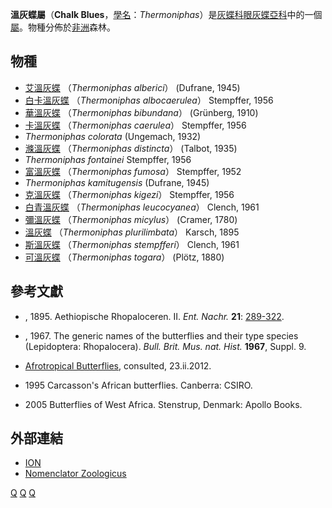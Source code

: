 {{NoteTA|G1=Butterfly}}
{{Automatic Taxobox
| taxon = Thermoniphas
| authority = Karsch, 1895
| image = Thermoniphas micylus1.JPG
| image_caption = 彌溫灰蝶
| type_species = [[溫灰蝶|溫灰蝶]]<br />''Thermoniphas plurilimbata''
| type_species_authority = Karsch, 1895
| subdivision_ranks = [[物種|物種]]
| subdivision = 有15種，詳見正文。
| synonyms =
}}

'''溫灰蝶屬'''（'''Chalk Blues'''，[[學名|學名]]：''Thermoniphas''）是[[灰蝶科|灰蝶科]][[眼灰蝶亞科|眼灰蝶亞科]]中的一個[[屬|屬]]。物種分佈於[[非洲|非洲]]森林。

== 物種 == 
* [[艾溫灰蝶|艾溫灰蝶]] （''Thermoniphas alberici''） (Dufrane, 1945)
* [[白卡溫灰蝶|白卡溫灰蝶]] （''Thermoniphas albocaerulea''） Stempffer, 1956
* [[華溫灰蝶|華溫灰蝶]] （''Thermoniphas bibundana''） (Grünberg, 1910)
* [[卡溫灰蝶|卡溫灰蝶]] （''Thermoniphas caerulea''） Stempffer, 1956
* ''Thermoniphas colorata'' (Ungemach, 1932)
* [[滌溫灰蝶|滌溫灰蝶]] （''Thermoniphas distincta''） (Talbot, 1935)
* ''Thermoniphas fontainei'' Stempffer, 1956
* [[富溫灰蝶|富溫灰蝶]] （''Thermoniphas fumosa''） Stempffer, 1952
* ''Thermoniphas kamitugensis'' (Dufrane, 1945)
* [[克溫灰蝶|克溫灰蝶]] （''Thermoniphas kigezi''） Stempffer, 1956
* [[白青溫灰蝶|白青溫灰蝶]] （''Thermoniphas leucocyanea''） Clench, 1961
* [[彌溫灰蝶|彌溫灰蝶]] （''Thermoniphas micylus''） (Cramer, 1780)
* [[溫灰蝶|溫灰蝶]] （''Thermoniphas plurilimbata''） Karsch, 1895
* [[斯溫灰蝶|斯溫灰蝶]] （''Thermoniphas stempfferi''） Clench, 1961
* [[可溫灰蝶|可溫灰蝶]] （''Thermoniphas togara''） (Plötz, 1880)

== 參考文獻 ==
{{reflist}}
*{{aut|Karsch, F.}}, 1895.  Aethiopische Rhopaloceren. II.  ''Ent. Nachr.'' '''21''': [http://www.archive.org/stream/entomologischena2021189495berl#page/289/mode/1up 289-322].
*{{aut|Hemming, A. F.}}, 1967. The generic names of the butterflies and their type species (Lepidoptera: Rhopalocera). ''Bull. Brit. Mus. nat. Hist.'' '''1967''', Suppl. 9.
*{{aut|Williams, M.}}[https://web.archive.org/web/20101008213134/http://www.atbutterflies.com/intro.htm Afrotropical Butterflies], consulted, 23.ii.2012.
*{{aut|Ackery, P. R., Smith, C. R. & Vane-Wright, R. I. (ed.)}} 1995 Carcasson's African butterflies. Canberra: CSIRO.
*{{aut|Larsen, T. B.}} 2005 Butterflies of West Africa. Stenstrup, Denmark: Apollo Books.

== 外部連結 ==
* [https://web.archive.org/web/20140606224825/http://www.organismnames.com/query.htm?q=Thermoniphas&searchType=simple&so=a0&pp=17 ION]
* [http://www.ubio.org/NZ/search.php?search=Thermoniphas&selectall=Check+All&colname=on&colcategory=on&colauthority=on&colcomments=on&page=&vol= Nomenclator Zoologicus] {{Wayback|url=http://www.ubio.org/NZ/search.php?search=Thermoniphas&selectall=Check+All&colname=on&colcategory=on&colauthority=on&colcomments=on&page=&vol= |date=20140606215103 }}

{{Commons category|Thermoniphas}}
{{Taxonbar}}
[[Category:溫灰蝶屬|Q]]
[[Category:眼灰蝶族|Q]]
[[Category:_1895年描述的分类群|Q]]